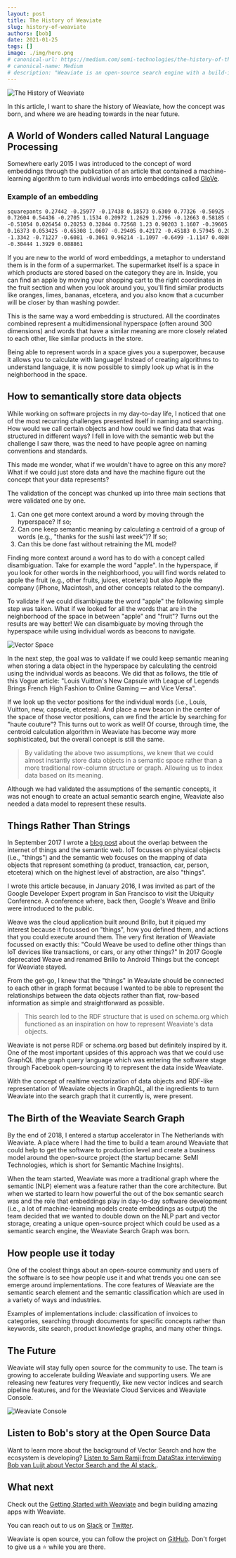 ```yaml
---
layout: post
title: The History of Weaviate
slug: history-of-weaviate
authors: [bob] 
date: 2021-01-25
tags: []
image: ./img/hero.png
# canonical-url: https://medium.com/semi-technologies/the-history-of-the-weaviate-vector-search-engine-17a274f36178
# canonical-name: Medium
# description: "Weaviate is an open-source search engine with a build-in NLP model called the Contextionary. What makes Weaviate unique, is that it stores data in a vector space rather than a traditional row-column or graph structure, allowing you to search through data based on its meaning rather than keywords alone."
---
```

![The History of Weaviate](./img/hero.png)

In this article, I want to share the history of Weaviate, how the concept was born, and where we are heading towards in the near future.

<!-- truncate -->

## A World of Wonders called Natural Language Processing
Somewhere early 2015 I was introduced to the concept of word embeddings through the publication of an article that contained a machine-learning algorithm to turn individual words into embeddings called [GloVe](https://nlp.stanford.edu/projects/glove/).

### Example of an embedding

```txt
squarepants 0.27442 -0.25977 -0.17438 0.18573 0.6309 0.77326 -0.50925 -1.8926
0.72604 0.54436 -0.2705 1.1534 0.20972 1.2629 1.2796 -0.12663 0.58185 0.4805
-0.51054 0.026454 0.20253 0.32844 0.72568 1.23 0.90203 1.1607 -0.39605 0.80305
0.16373 0.053425 -0.65308 1.0607 -0.29405 0.42172 -0.45183 0.57945 0.20217
-1.3342 -0.71227 -0.6081 -0.3061 0.96214 -1.1097 -0.6499 -1.1147 0.4808 0.29857
-0.30444 1.3929 0.088861
```

If you are new to the world of word embeddings, a metaphor to understand them is in the form of a supermarket. The supermarket itself is a space in which products are stored based on the category they are in. Inside, you can find an apple by moving your shopping cart to the right coordinates in the fruit section and when you look around you, you'll find similar products like oranges, limes, bananas, etcetera, and you also know that a cucumber will be closer by than washing powder.


This is the same way a word embedding is structured. All the coordinates combined represent a multidimensional hyperspace (often around 300 dimensions) and words that have a similar meaning are more closely related to each other, like similar products in the store.

Being able to represent words in a space gives you a superpower, because it allows you to calculate with language! Instead of creating algorithms to understand language, it is now possible to simply look up what is in the neighborhood in the space.

## How to semantically store data objects
While working on software projects in my day-to-day life, I noticed that one of the most recurring challenges presented itself in naming and searching. How would we call certain objects and how could we find data that was structured in different ways? I fell in love with the semantic web but the challenge I saw there, was the need to have people agree on naming conventions and standards.

This made me wonder, what if we wouldn't have to agree on this any more? What if we could just store data and have the machine figure out the concept that your data represents?

The validation of the concept was chunked up into three main sections that were validated one by one.

1. Can one get more context around a word by moving through the hyperspace? If so;
1. Can one keep semantic meaning by calculating a centroid of a group of words (e.g., "thanks for the sushi last week")? If so;
1. Can this be done fast without retraining the ML model?

Finding more context around a word has to do with a concept called disambiguation. Take for example the word "apple". In the hyperspace, if you look for other words in the neighborhood, you will find words related to apple the fruit (e.g., other fruits, juices, etcetera) but also Apple the company (iPhone, Macintosh, and other concepts related to the company).

To validate if we could disambiguate the word "apple" the following simple step was taken. What if we looked for all the words that are in the neighborhood of the space in between "apple" and "fruit"? Turns out the results are way better! We can disambiguate by moving through the hyperspace while using individual words as beacons to navigate.

![Vector Space](./img/vector-space.jpeg)

In the next step, the goal was to validate if we could keep semantic meaning when storing a data object in the hyperspace by calculating the centroid using the individual words as beacons. We did that as follows, the title of this Vogue article: "Louis Vuitton's New Capsule with League of Legends Brings French High Fashion to Online Gaming — and Vice Versa".

If we look up the vector positions for the individual words (i.e., Louis, Vuitton, new, capsule, etcetera). And place a new beacon in the center of the space of those vector positions, can we find the article by searching for "haute couture"? This turns out to work as well! Of course, through time, the centroid calculation algorithm in Weaviate has become way more sophisticated, but the overall concept is still the same.

> By validating the above two assumptions, we knew that we could almost instantly store data objects in a semantic space rather than a more traditional row-column structure or graph. Allowing us to index data based on its meaning.

Although we had validated the assumptions of the semantic concepts, it was not enough to create an actual semantic search engine, Weaviate also needed a data model to represent these results.

## Things Rather Than Strings
In September 2017 I wrote a [blog post](https://medium.com/bob-van-luijt/semantic-internet-of-things-42811e1ca7a7) about the overlap between the internet of things and the semantic web. IoT focusses on physical objects (i.e., "things") and the semantic web focuses on the mapping of data objects that represent something (a product, transaction, car, person, etcetera) which on the highest level of abstraction, are also "things".

I wrote this article because, in January 2016, I was invited as part of the Google Developer Expert program in San Francisco to visit the Ubiquity Conference. A conference where, back then, Google's Weave and Brillo were introduced to the public.

Weave was the cloud application built around Brillo, but it piqued my interest because it focussed on "things", how you defined them, and actions that you could execute around them. The very first iteration of Weaviate focussed on exactly this: "Could Weave be used to define other things than IoT devices like transactions, or cars, or any other things?" In 2017 Google deprecated Weave and renamed Brillo to Android Things but the concept for Weaviate stayed.

From the get-go, I knew that the "things" in Weaviate should be connected to each other in graph format because I wanted to be able to represent the relationships between the data objects rather than flat, row-based information as simple and straightforward as possible.

> This search led to the RDF structure that is used on schema.org which functioned as an inspiration on how to represent Weaviate's data objects.

Weaviate is not perse RDF or schema.org based but definitely inspired by it. One of the most important upsides of this approach was that we could use GraphQL (the graph query language which was entering the software stage through Facebook open-sourcing it) to represent the data inside Weaviate.

With the concept of realtime vectorization of data objects and RDF-like representation of Weaviate objects in GraphQL, all the ingredients to turn Weaviate into the search graph that it currently is, were present.

## The Birth of the Weaviate Search Graph
By the end of 2018, I entered a startup accelerator in The Netherlands with Weaviate. A place where I had the time to build a team around Weaviate that could help to get the software to production level and create a business model around the open-source project (the startup became: SeMI Technologies, which is short for Semantic Machine Insights).

When the team started, Weaviate was more a traditional graph where the semantic (NLP) element was a feature rather than the core architecture. But when we started to learn how powerful the out of the box semantic search was and the role that embeddings play in day-to-day software development (i.e., a lot of machine-learning models create embeddings as output) the team decided that we wanted to double down on the NLP part and vector storage, creating a unique open-source project which could be used as a semantic search engine, the Weaviate Search Graph was born.

## How people use it today
One of the coolest things about an open-source community and users of the software is to see how people use it and what trends you one can see emerge around implementations. The core features of Weaviate are the semantic search element and the semantic classification which are used in a variety of ways and industries.

Examples of implementations include: classification of invoices to categories, searching through documents for specific concepts rather than keywords, site search, product knowledge graphs, and many other things.

## The Future
Weaviate will stay fully open source for the community to use. The team is growing to accelerate building Weaviate and supporting users. We are releasing new features very frequently, like new vector indices and search pipeline features, and for the Weaviate Cloud Services and Weaviate Console. 

![Weaviate Console](./img/weaviate-console.jpeg)

## Listen to Bob's story at the Open Source Data
Want to learn more about the background of Vector Search and how the ecosystem is developing? [Listen to Sam Ramji from DataStax interviewing Bob van Luijt about Vector Search and the AI stack.](https://www.datastax.com/resources/podcast/vector-search-ai-stack-more-bob-van-luijt). 

## What next
Check out the [Getting Started with Weaviate](/developers/weaviate/quickstart) and begin building amazing apps with Weaviate.

You can reach out to us on [Slack](https://join.slack.com/t/weaviate/shared_invite/zt-goaoifjr-o8FuVz9b1HLzhlUfyfddhw) or [Twitter](https://twitter.com/weaviate_io).

Weaviate is open source, you can follow the project on [GitHub](https://github.com/weaviate/weaviate). Don't forget to give us a ⭐️ while you are there.
